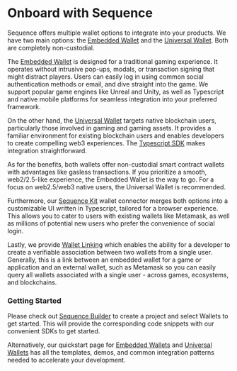 # Onboard with Sequence

Sequence offers multiple wallet options to integrate into your products. We have two main options: the [Embedded Wallet](/solutions/wallets/embedded-wallet/overview) and the [Universal Wallet](/solutions/wallets/universal-wallet/overview). Both are completely non-custodial.

The [Embedded Wallet](/solutions/wallets/embedded-wallet/overview) is designed for a traditional gaming experience. It operates without intrusive pop-ups, modals, or transaction signing that might distract players. Users can easily log in using common social authentication methods or email, and dive straight into the game. We support popular game engines like Unreal and Unity, as well as Typescript and native mobile platforms for seamless integration into your preferred framework.

On the other hand, the [Universal Wallet](/solutions/wallets/universal-wallet/overview) targets native blockchain users, particularly those involved in gaming and gaming assets. It provides a familiar environment for existing blockchain users and enables developers to create compelling web3 experiences. The [Typescript SDK](/sdk/typescript/guides/overview) makes integration straightforward.

As for the benefits, both wallets offer non-custodial smart contract wallets with advantages like gasless transactions. If you prioritize a smooth, web2/2.5-like experience, the Embedded Wallet is the way to go. For a focus on web2.5/web3 native users, the Universal Wallet is recommended.

Furthermore, our [Sequence Kit](/solutions/wallets/sequence-kit/overview) wallet connector merges both options into a customizable UI written in Typescript, tailored for a browser experience. This allows you to cater to users with existing wallets like Metamask, as well as millions of potential new users who prefer the convenience of social login.

Lastly, we provide [Wallet Linking](/solutions/wallets/link-wallets/overview) which enables the ability for a developer to create a verifiable association between two wallets from a single user. Generally, this is a link between an embedded wallet for a game or application and an external wallet, such as Metamask so you can easily query all wallets associated with a single user - across games, ecosystems, and blockchains.

### Getting Started
Please check out [Sequence Builder](https://sequence.build) to create a project and select Wallets to get started. This will provide the corresponding code snippets with our convenient SDKs to get started.

Alternatively, our quickstart page for [Embedded Wallets](/solutions/wallets/embedded-wallet/quickstart) and [Universal Wallets](/solutions/wallets/universal-wallet/quickstart) has all the templates, demos, and common integration patterns needed to accelerate your development.




